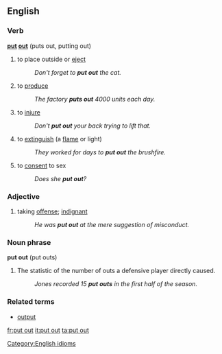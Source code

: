 ==English==

===Verb===
[[Category:English idioms]]
'''[[put]] [[out]]''' (puts out, putting out)

# to place outside or [[eject]]
#: ''Don't forget to '''put out''' the cat.''
# to [[produce]]
#:''The factory '''puts out''' 4000 units each day.''
# to [[injure]]
#: ''Don't '''put out''' your back trying to lift that.''
# to [[extinguish]] (a [[flame]] or light)
#: ''They worked for days to '''put out''' the brushfire.''
# {{slang}} to [[consent]] to sex
#: ''Does she '''put out'''?''

===Adjective===
# taking [[offense]]; [[indignant]]
#: ''He was '''put out''' at the mere suggestion of misconduct.''

===Noun phrase===
'''put out''' (put outs)

# {{baseball}} The statistic of the number of outs a defensive player directly caused.
#: ''Jones recorded 15 '''put outs''' in the first half of the season.''


===Related terms===
*[[output]]

[[fr:put out]]
[[it:put out]]
[[ta:put out]]
